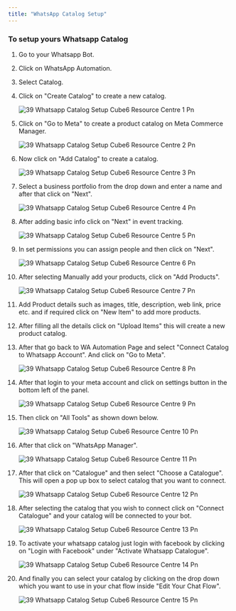 ```yaml
---
title: "WhatsApp Catalog Setup"
---
```


### **To setup yours Whatsapp Catalog**

 1. Go to your Whatsapp Bot.
 2. Click on WhatsApp Automation.
 3. Select Catalog.
 4. Click on "Create Catalog" to create a new catalog.

    ![39 Whatsapp Catalog Setup  Cube6 Resource Centre 1 Pn](/images/how-botpenguin-works/whatsapp-catalog-setup/39.whatsapp_catalog_setup__Cube6_resource_centre-1.png)
 5. Click on "Go to Meta" to create a product catalog on Meta Commerce Manager.

    ![39 Whatsapp Catalog Setup  Cube6 Resource Centre 2 Pn](/images/how-botpenguin-works/whatsapp-catalog-setup/39.whatsapp_catalog_setup__Cube6_resource_centre-2.png)
 6. Now click on "Add Catalog" to create a catalog.

    ![39 Whatsapp Catalog Setup  Cube6 Resource Centre 3 Pn](/images/how-botpenguin-works/whatsapp-catalog-setup/39.whatsapp_catalog_setup__Cube6_resource_centre-3.png)
 7. Select a business portfolio from the drop down and enter a name and after that click on "Next".

    ![39 Whatsapp Catalog Setup  Cube6 Resource Centre 4 Pn](/images/how-botpenguin-works/whatsapp-catalog-setup/39.whatsapp_catalog_setup__Cube6_resource_centre-4.png)
 8. After adding basic info click on "Next" in event tracking.

    ![39 Whatsapp Catalog Setup  Cube6 Resource Centre 5 Pn](/images/how-botpenguin-works/whatsapp-catalog-setup/39.whatsapp_catalog_setup__Cube6_resource_centre-5.png)
 9. In set permissions you can assign people and then click on "Next".

    ![39 Whatsapp Catalog Setup  Cube6 Resource Centre 6 Pn](/images/how-botpenguin-works/whatsapp-catalog-setup/39.whatsapp_catalog_setup__Cube6_resource_centre-6.png)
10. After selecting Manually add your products, click on "Add Products".

    ![39 Whatsapp Catalog Setup  Cube6 Resource Centre 7 Pn](/images/how-botpenguin-works/whatsapp-catalog-setup/39.whatsapp_catalog_setup__Cube6_resource_centre-7.png)
11. Add Product details such as images, title, description, web link, price etc. and if required click on "New Item" to add more products.
12. After filling all the details click on "Upload Items" this will create a new product catalog.
13. After that go back to WA Automation Page and select "Connect Catalog to Whatsapp Account". And click on "Go to Meta".

    ![39 Whatsapp Catalog Setup  Cube6 Resource Centre 8 Pn](/images/how-botpenguin-works/whatsapp-catalog-setup/39.whatsapp_catalog_setup__Cube6_resource_centre-8.png)
14. After that login to your meta account and click on settings button in the bottom left of the panel.

    ![39 Whatsapp Catalog Setup  Cube6 Resource Centre 9 Pn](/images/how-botpenguin-works/whatsapp-catalog-setup/39.whatsapp_catalog_setup__Cube6_resource_centre-9.png)
15. Then click on "All Tools" as shown down below.

    ![39 Whatsapp Catalog Setup  Cube6 Resource Centre 10 Pn](/images/how-botpenguin-works/whatsapp-catalog-setup/39.whatsapp_catalog_setup__Cube6_resource_centre-10.png)
16. After that click on "WhatsApp Manager".

    ![39 Whatsapp Catalog Setup  Cube6 Resource Centre 11 Pn](/images/how-botpenguin-works/whatsapp-catalog-setup/39.whatsapp_catalog_setup__Cube6_resource_centre-11.png)
17. After that click on "Catalogue" and then select "Choose a Catalogue". This will open a pop up box to select catalog that you want to connect.

    ![39 Whatsapp Catalog Setup  Cube6 Resource Centre 12 Pn](/images/how-botpenguin-works/whatsapp-catalog-setup/39.whatsapp_catalog_setup__Cube6_resource_centre-12.png)
18. After selecting the catalog that you wish to connect click on "Connect Catalogue" and your catalog will be connected to your bot.

    ![39 Whatsapp Catalog Setup  Cube6 Resource Centre 13 Pn](/images/how-botpenguin-works/whatsapp-catalog-setup/39.whatsapp_catalog_setup__Cube6_resource_centre-13.png)
19. To activate your whatsapp catalog just login with facebook by clicking on "Login with Facebook" under "Activate Whatsapp Catalogue".

    ![39 Whatsapp Catalog Setup  Cube6 Resource Centre 14 Pn](/images/how-botpenguin-works/whatsapp-catalog-setup/39.whatsapp_catalog_setup__Cube6_resource_centre-14.png)
20. And finally you can select your catalog by clicking on the drop down which you want to use in your chat flow inside "Edit Your Chat Flow".

    ![39 Whatsapp Catalog Setup  Cube6 Resource Centre 15 Pn](/images/how-botpenguin-works/whatsapp-catalog-setup/39.whatsapp_catalog_setup__Cube6_resource_centre-15.png)